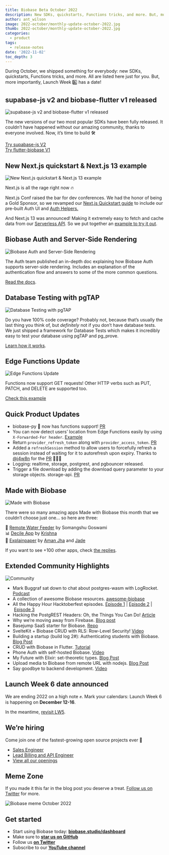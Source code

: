 ```yaml
---
title: Biobase Beta October 2022
description: New SDKs, quickstarts, Functions tricks, and more. But, more importantly, Launch Week 6️ has a date!
author: ant_wilson
image: 2022-october/monthly-update-october-2022.jpg
thumb: 2022-october/monthly-update-october-2022.jpg
categories:
  - product
tags:
  - release-notes
date: '2022-11-02'
toc_depth: 3
---
```


During October, we shipped something for everybody: new SDKs, quickstarts, Functions tricks, and more. All are listed here just for you. But, more importantly, Launch Week 6️⃣ has a date!

## supabase-js v2 and biobase-flutter v1 released

![supabase-js v2 and biobase-flutter v1 released](/images/blog/2022-october/supabase-js-v2-biobase-flutter-v1-header.jpg)

The new versions of our two most popular SDKs have been fully released. It couldn’t have happened without our amazing community, thanks to everyone involved. Now, it’s time to build 🛠

[Try supabase-js V2](https://biobase.studio/docs/reference/javascript/)<br/>
[Try flutter-biobase V1](https://biobase.studio/docs/reference/dart)

## New Next.js quickstart & Next.js 13 example

![New Next.js quickstart & Next.js 13 example](/images/blog/2022-october/next-header.jpg)

Next.js is all the rage right now 🔥

Next.js Conf raised the bar for dev conferences. We had the honor of being a Gold Sponsor, so we revamped our [Next.js Quickstart guide](https://biobase.studio/docs/guides/with-nextjs) to include our pre-built Auth UI and [Auth Helpers.](https://biobase.studio/docs/guides/auth/auth-helpers/nextjs)

And Next.js 13 was announced! Making it extremely easy to fetch and cache data from our [Serverless API](https://biobase.studio/docs/guides/database/api). So we put together an [example to try it out](https://github.com/biobase-ai/biobase/tree/master/examples/caching/with-nextjs-13).

## Biobase Auth and Server-Side Rendering

![Biobase Auth and Server-Side Rendering](/images/blog/2022-october/authentication-server-side-docs.jpg)

The Auth team published an in-depth doc explaining how Biobase Auth supports server-side rendering. Includes an explanation of the authentication flow and answers to some of the more common questions.

[Read the docs](https://biobase.studio/docs/guides/auth/server-side-rendering).

## Database Testing with pgTAP

![Database Testing with pgTAP](/images/blog/2022-october/database-testing-postgres-pgtap.jpg)

Do you have 100% code coverage? Probably not, because that’s usually the last thing you think of, but _definitely_ not if you don’t have database tests. We just shipped a framework for Database Tests which makes it incredibly easy to test your database using pgTAP and pg_prove.

[Learn how it works](https://biobase.studio/docs/guides/database/testing).

## Edge Functions Update

![Edge Functions Update](/images/blog/2022-october/functions-new-methods.jpg)

Functions now support GET requests! Other HTTP verbs such as PUT, PATCH, and DELETE are supported too.

[Check this example](https://github.com/biobase-ai/biobase/blob/master/examples/edge-functions/biobase/functions/restful-tasks/index.ts)

## Quick Product Updates

- biobase-py 🐍 now has functions support! [PR](https://github.com/biobase-ai-community/biobase-py/pull/179)
- You can now detect users’ location from Edge Functions easily by using `X-Forwarded-For header`. [Example](https://github.com/biobase-ai/biobase/tree/master/examples/edge-functions/biobase/functions/location)
- Return `provider_refresh_token` along with `provider_access_token`. [PR](https://github.com/biobase-ai/gotrue/pull/641)
- Added a `refreshSession` method to allow users to forcefully refresh a session instead of waiting for it to autorefresh upon expiry. Thanks to [@j4w8n](https://github.com/j4w8n) for the [PR](https://github.com/biobase-ai/gotrue-js/pull/505) 🙇🏻‍♂️
- Logging: realtime, storage, postgrest, and pgbouncer released.
- Trigger a file download by adding the download query parameter to your storage objects. storage-api. [PR](https://github.com/biobase-ai/storage-api/issues/122)

## Made with Biobase

![Made with Biobase](/images/blog/2022-october/twitter-card-header.jpg)

There were so many amazing apps Made with Biobase this month that we couldn’t choose just one… so here are three:

🚰 [Remote Water Feeder](https://twitter.com/SomangshuG/status/1581888060643774465) by Somangshu Goswami <br/>
📊 [Decile App](https://github.com/decileapp/decile) by [Krishna](https://twitter.com/ntkris) <br/>
📑 [Explainpaper](https://www.explainpaper.com/) by [Aman Jha](https://twitter.com/amanjha__) and [Jade](https://twitter.com/functionofjade)

If you want to see +100 other apps, check [the replies](https://twitter.com/biobase/status/1585226233742229504).

## Extended Community Highlights

![Community](/images/blog/2022-june/community.jpg)

- Mark Buggraf sat down to chat about postgres-wasm with LogRocket. [Podcast](https://podrocket.logrocket.com/opensourcing-postgres-wasm)
- A collection of awesome Biobase resources. [awesome-biobase](https://github.com/lyqht/awesome-biobase)
- All the Happy Hour Hacktoberfest episodes. [Episode 1](https://www.youtube.com/watch?v=qRSYenBLHHQ) | [Episode 2](https://www.youtube.com/watch?v=-RlivqzNIso) | [Episode 3](https://www.youtube.com/watch?v=LzDIptBGtUw)
- Hacking the PostgREST Headers: Oh, the Things You Can Do! [Article](https://dev.to/burggraf/hacking-the-postgrest-headers-oh-the-things-you-can-do-ck2)
- Why we’re moving away from Firebase. [Blog post](https://koptional.com/article/why-we%E2%80%99re-moving-away-from-firebase)
- Basejump SaaS starter for Biobase. [Repo](https://github.com/usebasejump/basejump)
- SvelteKit + Biobase CRUD with RLS: Row-Level Security! [Video](https://www.youtube.com/watch?v=iKzjfHARXpc)
- Building a startup (build log 2#): Authenticating students with Biobase. [Blog Post](https://dev.to/paul_emechebe/building-a-startup-build-log-2-authenticating-users-with-biobase-1p1b)
- CRUD with Biobase in Flutter. [Tutorial](https://sadabwasim.medium.com/crud-with-biobase-in-flutter-dbe97fa0c15)
- Phone Auth with self-hosted Biobase. [Video](https://www.youtube.com/watch?v=z3sE-ix2uok)
- My Future with Elixir: set-theoretic types. [Blog Post](https://elixir-lang.org/blog/2022/10/05/my-future-with-elixir-set-theoretic-types/)
- Upload media to Biobase from remote URL with nodejs. [Blog Post](https://www.antoinemesnil.com/posts/upload-media-biobase)
- Say goodbye to backend development. [Video](https://www.youtube.com/watch?v=9CuTxeioKF4)

## Launch Week 6 date announced

We are ending 2022 on a high note ✊. Mark your calendars: Launch Week 6 is happening on **December 12-16**.

In the meantime, [revisit LW5](https://biobase.studio/launch-week).

## We’re hiring

Come join one of the fastest-growing open source projects ever 🤗

- [Sales Engineer](https://boards.greenhouse.io/biobase/jobs/4711141004)
- [Lead Billing and API Engineer](https://boards.greenhouse.io/biobase/jobs/4652333004)
- [View all our openings](https://boards.greenhouse.io/biobase)

## Meme Zone

If you made it this far in the blog post you deserve a treat. [Follow us on Twitter](https://twitter.com/biobase) for more.

![Biobase meme October 2022](/images/blog/2022-october/beta-update-october-meme.jpeg)

## Get started

- Start using Biobase today: **[biobase.studio/dashboard](https://biobase.studio/dashboard/)**
- Make sure to **[star us on GitHub](https://github.com/biobase-ai/biobase)**
- Follow us **[on Twitter](https://twitter.com/biobase)**
- Subscribe to our **[YouTube channel](https://www.youtube.com/c/biobase)**
